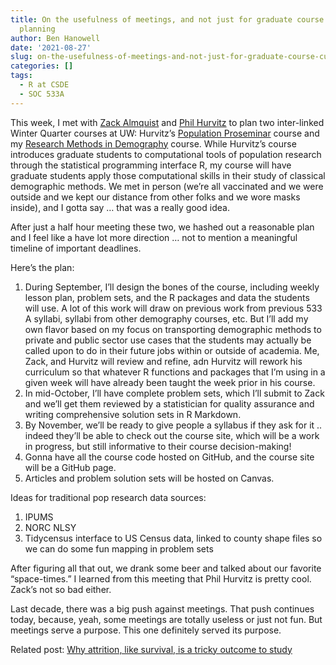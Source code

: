 ```yaml
---
title: On the usefulness of meetings, and not just for graduate course curriculum
  planning
author: Ben Hanowell
date: '2021-08-27'
slug: on-the-usefulness-of-meetings-and-not-just-for-graduate-course-curriculum-planning
categories: []
tags:
  - R at CSDE
  - SOC 533A
---
```


This week, I met with [Zack Almquist](https://depts.washington.edu/zalmquist/) and [Phil Hurvitz](https://urbdp.be.uw.edu/people/philip-m-hurvitz/) to plan two inter-linked Winter Quarter courses at UW: Hurvitz's [Population Proseminar](http://staff.washington.edu/phurvitz/csde502_winter_2021/) course and my [Research Methods in Demography](https://soc.washington.edu/courses/2019/winter/soc/533/a) course. While Hurvitz's course introduces graduate students to computational tools of population research through the statistical programming interface R, my course will have graduate students apply those computational skills in their study of classical demographic methods. We met in person (we're all vaccinated and we were outside and we kept our distance from other folks and we wore masks inside), and I gotta say ... that was a really good idea.

After just a half hour meeting these two, we hashed out a reasonable plan and I feel like a have lot more direction ... not to mention a meaningful timeline of important deadlines.

Here's the plan:

1. During September, I'll design the bones of the course, including weekly lesson plan, problem sets, and the R packages and data the students will use. A lot of this work will draw on previous work from previous 533 A syllabi, syllabi from other demography courses, etc. But I'll add my own flavor based on my focus on transporting demographic methods to private and public sector use cases that the students may actually be called upon to do in their future jobs within or outside of academia. Me, Zack, and Hurvitz will review and refine, adn Hurvitz will rework his curriculum so that whatever R functions and packages that I'm using in a given week will have already been taught the week prior in his course.
1. In mid-October, I'll have complete problem sets, which I'll submit to Zack and we'll get them reviewed by a statistician for quality assurance and writing comprehensive solution sets in R Markdown.
1. By November, we'll be ready to give people a syllabus if they ask for it .. indeed they'll be able to check out the course site, which will be a work in progress, but still informative to their course decision-making!
1. Gonna have all the course code hosted on GitHub, and the course site will be a GitHub page.
1. Articles and problem solution sets will be hosted on Canvas.

Ideas for traditional pop research data sources:

1. IPUMS
1. NORC NLSY
1. Tidycensus interface to US Census data, linked to county shape files so we can do some fun mapping in problem sets

After figuring all that out, we drank some beer and talked about our favorite "space-times." I learned from this meeting that Phil Hurvitz is pretty cool. Zack's not so bad either.

Last decade, there was a big push against meetings. That push continues today, because, yeah, some meetings are totally useless or just not fun. But meetings serve a purpose. This one definitely served its purpose.

Related post: [Why attrition, like survival, is a tricky outcome to study](/post/2020/07/06/why-attrition-like-survival-is-a-tricky-outcome-to-study/)
